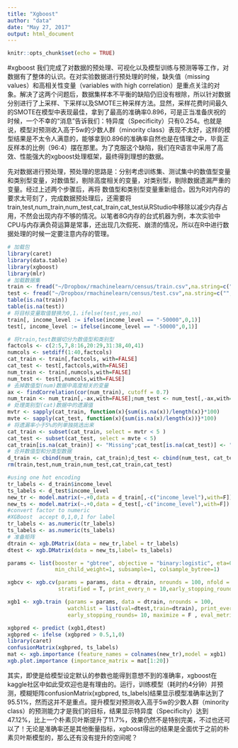 ```yaml
---
title: "Xgboost"
author: "data"
date: "May 27, 2017"
output: html_document
---
```


```r
knitr::opts_chunk$set(echo = TRUE)
```

#xgboost
我们完成了对数据的预处理、可视化以及模型训练与预测等等工作，对数据有了整体的认识。在对实验数据进行预处理的时候，缺失值（missing values）和高相关性变量（variables with high correlation）是重点关注的对象。解决了这两个问题后，数据集样本不平衡的缺陷仍旧没有根除，所以针对数据分别进行了上采样、下采样以及SMOTE三种采样方法。显然，采样花费时间最久的SMOTE在模型中表现最佳，拿到了最高的准确率0.896，可是正当准备庆祝的时候，一个不幸的“消息”告诉我们：特异度（Specificity）只有0.254。也就是说，模型对预测收入高于5w的少数人群（minority class）表现不太好，这样的模型结果是不太令人满意的，能够拿到0.896的准确率自然也是在情理之中，毕竟正反样本的比例（96:4）摆在那里。为了克服这个缺陷，我们在R语言中采用了高效、性能强大的xgboost处理框架，最终得到理想的数据。

先对数据进行预处理，预处理的思路是：分别考虑训练集、测试集中的数值型变量和类别型变量，对数值型，剔除高度相关的变量，对类别型，剔除数据遗漏严重的变量。经过上述两个步骤后，再将 数值型和类别型变量重新组合。因为R对内存的要求太苛刻了，完成数据预处理后，还需要将train,test,num_train,num_test,cat_train,cat_test从RStudio中移除以减少内存占用，不然会出现内存不够的情况。以笔者8G内存的台式机器为例，本次实验中CPU与内存满负荷运算是常事，还出现几次假死、崩溃的情况，所以在R中进行数据处理的时候一定要注意内存的管理。

```r
# 加载包
library(caret)
library(data.table)
library(xgboost)
library(mlr)
# 加载数据集
train <- fread("~/Dropbox/rmachinelearn/census/train.csv",na.string=c(""," ","?","NA",NA)) 
test <- fread("~/Dropbox/rmachinelearn/census/test.csv",na.string=c(""," ","?","NA",NA))
table(is.na(train))
table(is.na(test))
# 将目标变量取值替换为0,1，ifelse(test,yes,no)
train[, income_level := ifelse(income_level == "-50000",0,1)]
test[, income_level := ifelse(income_level == "-50000",0,1)]

# 将train,test数据切分为数值型和类别型
factcols <- c(2:5,7,8:16,20:29,31:38,40,41)
numcols <- setdiff(1:40,factcols)
cat_train <- train[,factcols, with=FALSE]
cat_test <- test[,factcols,with=FALSE]
num_train <- train[,numcols,with=FALSE]
num_test <- test[,numcols,with=FALSE]
# 去掉数值型(num)数据中高度相关的变量
ax <- findCorrelation(cor(num_train), cutoff = 0.7)
num_train <- num_train[,-ax,with=FALSE];num_test <- num_test[,-ax,with=FALSE]
# 处理类别型(cat)数据中的遗漏值
mvtr <- sapply(cat_train, function(x){sum(is.na(x))/length(x)}*100)
mvte <- sapply(cat_test, function(x){sum(is.na(x)/length(x))}*100)
# 将遗漏率小于5%的列单独挑选出来
cat_train <- subset(cat_train, select = mvtr < 5 )
cat_test <- subset(cat_test, select = mvte < 5)
cat_train[is.na(cat_train)] <- "Missing";cat_test[is.na(cat_test)] <- "Missing" 
# 合并数值型和分类型数据
d_train <- cbind(num_train, cat_train);d_test <- cbind(num_test, cat_test)
rm(train,test,num_train,num_test,cat_train,cat_test)
```

```r
#using one hot encoding
tr_labels <- d_train$income_level
ts_labels <- d_test$income_level
new_tr <- model.matrix(~.+0,data = d_train[,-c("income_level"),with=F])
new_ts <- model.matrix(~.+0,data = d_test[,-c("income_level"),with=F])
#convert factor to numeric
#XGBoost  accept 0,1,0,1 for label
tr_labels <- as.numeric(tr_labels)
ts_labels <- as.numeric(ts_labels)
# 准备矩阵
dtrain <- xgb.DMatrix(data = new_tr,label = tr_labels) 
dtest <- xgb.DMatrix(data = new_ts,label= ts_labels)

params <- list(booster = "gbtree", objective = "binary:logistic", eta=0.3, gamma=0, max_depth=6,
               min_child_weight=1, subsample=1, colsample_bytree=1)

xgbcv <- xgb.cv(params = params, data = dtrain, nrounds = 100, nfold = 5, showsd = T, 
                stratified = T, print_every_n = 10,early_stopping_rounds = 20, maximize = F)

xgb1 <- xgb.train (params = params, data = dtrain, nrounds = 100, 
                   watchlist = list(val=dtest,train=dtrain), print_every_n = 10, 
                   early_stopping_rounds= 10, maximize = F , eval_metric = "error")

xgbpred <- predict (xgb1,dtest)
xgbpred <- ifelse (xgbpred > 0.5,1,0)
library(caret)
confusionMatrix(xgbpred, ts_labels)
mat <- xgb.importance (feature_names = colnames(new_tr),model = xgb1)
xgb.plot.importance (importance_matrix = mat[1:20]) 
```
其实，即使是给模型设定默认的参数也能得到意想不到的准确率，xgboost在kaggle社区中如此受欢迎也是有理由的。运行，训练模型（耗时约4分钟）并预测，模糊矩阵confusionMatrix(xgbpred, ts_labels)结果显示模型准确率达到了95.51%，然而这并不是重点。提升模型对预测收入高于5w的少数人群（minority class）的预测能力才是我们的目标，结果显示特异度（Specificity）达到47.12%，比上一个朴素贝叶斯提升了11.7%，效果仍然不是特别完美，不过也还可以了！无论是准确率还是其他衡量指标，xgboost得出的结果是全面优于之前的朴素贝叶斯模型的，那么还有没有提升的空间呢？



